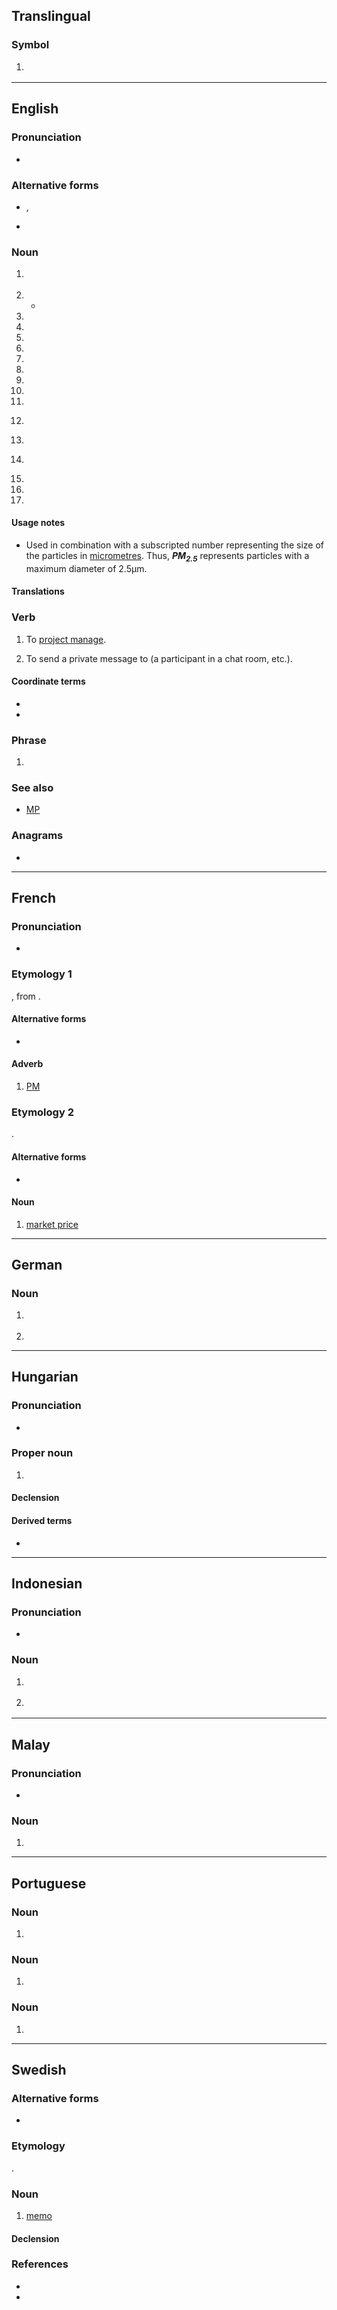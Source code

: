 {{also|㏘|p. m.|p.m.|pm|.pm|P. M.|P.M.|PM|Pm}}
==Translingual==

===Symbol===
{{mul-symbol}}

# {{ISO 3166|1|2|Saint Pierre and Miquelon}}
#: {{syn|mul|SPM|qq1={{w|ISO 3166-1 alpha-3|alpha-3}}}}

----

==English==

===Pronunciation===
* {{IPA|en|/ˌpiː ˈɛm/}}

===Alternative forms===
* {{l|en|p.m.}}, {{l|en|p. m.}} {{qualifier|for "post meridiem" and "post mortem"}}
* {{l|en|P.M.}}

===Noun===
{{en-noun|~}}

# {{initialism of|en|post meridiem}} {{gloss|The second half of the day, from [[noon]] (12:00:00) to (just before) [[midnight]] (23:59:59)}}
#: {{ux|en|Today the sun sets at 8:25 '''PM'''}}
#: {{ux|en|The shops are open from 9AM to 5'''PM'''}}
# {{initialism of|en|post mortem}}
#* {{quote-book|en|year=1953|author={{w|Raymond Chandler}}|title=The Long Goodbye|publisher=Penguin|year_published=2010|page=321|passage=‘We ought to have a '''P.M.''' report by ten o'clock, preliminary anyway.’}}
# {{initialism of|en|prime minister}}
# {{initialism of|en|w:private message}}
# {{initialism of|en|w:personal message}}
# {{initialism of|en|[[price]] [[match]]}}
# {{initialism of|en|project management}}
# {{initialism of|en|project manager}}
# {{initialism of|en|performance management}}
# {{initialism of|en|perfect match}}
# {{initialism of|en|{{w|product manager}}}}
# {{lb|en|knitting}} {{initialism of|en|[[place]] [[marker]]}}
# {{lb|en|electronics}} {{initialism of|en|permanent magnet}}
# {{lb|en|with a number}} {{initialism of|en|particulate matter}}
# {{initialism of|en|push money}}
# {{initialism of|en|portfolio manager}}
# {{initialism of|en|precious metal}}

====Usage notes====
* {{sense|particulate matter}} Used in combination with a subscripted number representing the size of the particles in [[micrometre]]s. Thus, '''''PM<sub>2.5</sub>''''' represents particles with a maximum diameter of 2.5µm.

====Translations====
{{trans-see|after noon, after 12:00:00|p.m.}}

===Verb===
{{en-verb}}

# To [[project manage]].
# {{lb|en|internet|transitive}} To send a private message to (a participant in a chat room, etc.).
#: {{ux|en|'''PM''' me if you want more information.}}

====Coordinate terms====
* {{l|en|DM}}
* {{l|en|IM}}

===Phrase===
{{en-phrase}}

# {{initialism of|en|[[partially]] [[meet]]}}

===See also===
* [[MP]]

===Anagrams===
* {{anagrams|en|a=mp|MP|Mp|mp}}

----

==French==

===Pronunciation===
* {{fr-IPA|pé-emme}}

===Etymology 1===
{{abbrev|fr|post meridiem}}, from {{bor|fr|la|post meridiem}}.

====Alternative forms====
* {{alt|fr|P.M.|P. M.}}

====Adverb====
{{fr-adv}}

# [[PM]]
#: {{ant|fr|AM}}

===Etymology 2===
{{abbrev|fr|prix de marché}}.

====Alternative forms====
* {{alt|fr|P.M.|P. M.}}

====Noun====
{{head|fr|noun}}

# [[market price]]

----

==German==

===Noun===
{{de-noun|f,-}}

# {{init of|de|[[Pressemitteilung]]}}
#: {{ux|de|Hier sind die '''PM''' von letztem Jahr.|Here are the '''press releases''' from last year.}}
# {{init of|de|[[Papiermaschine]]}}

----

==Hungarian==

===Pronunciation===
* {{hu-IPA|péem}}

===Proper noun===
{{head|hu|proper noun}}

# {{abbreviation of|hu|pénzügyminisztérium|Pénzügyminisztérium|Treasury}}

====Declension====
{{hu-infl-nom|PM-e|e|v=m}}{{hu-pos-etek|PM-||ei}}

====Derived terms====
* {{l|hu|PM-es}}

----

==Indonesian==

===Pronunciation===
* {{IPA|id|/ˈpeɛm/}}

===Noun===
{{id-noun|head=|pl=-}}

# {{lb|id|military|police}} {{initialism of|id|polisi militer|t=military police|nocap=1}}
# {{lb|id|politics|government}} {{initialism of|id|perdana menteri|t=prime minister|nocap=1}}

----

==Malay==

===Pronunciation===
* {{IPA|ms|/pi ɛm/}}

===Noun===
{{head|ms|noun}}

# {{initialism of|ms|perdana menteri|gloss=prime minister}}

----

==Portuguese==

===Noun===
{{pt-noun|f|s|old=1}}

# {{lb|pt|Brazil}} {{initialism of|pt|polícia militar}}

===Noun===
{{pt-noun|m-f|s|old=1}}

# {{lb|pt|Brazil}} {{initialism of|pt|policial militar}}

===Noun===
{{pt-noun|m|s|old=1}}

# {{initialism of|pt|primeiro-ministro}}

----

==Swedish==

===Alternative forms===
* {{alter|sv|pm}}

===Etymology===
{{initialism|sv|promemoria}}.

===Noun===
{{sv-noun|n|g2=c}}

# [[memo]]

====Declension====
{{sv-noun-irreg-n|2=PM:et|3=PM|4=PM:en|5=PM:s|7=PM:s}}
{{sv-noun-irreg-c|2=PM:en|3=PM|4=PM:en|5=PM:s|7=PM:s}}

===References===
* {{R:svenska.se|saol|id=2287313}}
* {{R:svenska.se|so|id=162077}}